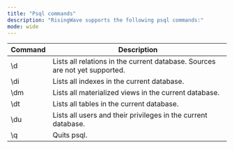 ```yaml
---
title: "Psql commands"
description: "RisingWave supports the following psql commands:"
mode: wide
---
```


| Command | Description                                                                 |
| ------- | --------------------------------------------------------------------------- |
| \\d     | Lists all relations in the current database. Sources are not yet supported. |
| \\di    | Lists all indexes in the current database.                                  |
| \\dm    | Lists all materialized views in the current database.                       |
| \\dt    | Lists all tables in the current database.                                   |
| \\du    | Lists all users and their privileges in the current database.               |
| \\q     | Quits psql.                                                                 |
